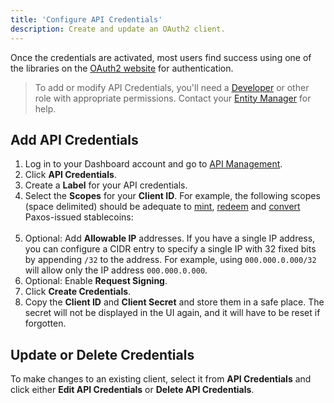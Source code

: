 ```yaml
---
title: 'Configure API Credentials'
description: Create and update an OAuth2 client.
---
```



[api-management]: https://dashboard.paxos.com/admin/api
[Entity Manager]: /dashboard/roles#entity-manager
[Developer]: /dashboard/roles#developer
[convert]: developer/convert.mdx
[mint]: developer/mint.mdx
[redeem]: developer/redeem.mdx
[oauth2]: https://oauth.net/code

<ApiCredentialsIntro />

Once the credentials are activated, most users find success using one of the libraries on the [OAuth2 website][oauth2] for authentication.

> To add or modify API Credentials, you'll need a [Developer] or other role with appropriate permissions. Contact your [Entity Manager] for help.

## Add API Credentials

1. Log in to your Dashboard account and go to [API Management][api-management].
1. Click **API Credentials**.
1. Create a **Label** for your API credentials.
1. Select the **Scopes** for your **Client ID**. For example, the following scopes (space delimited) should be adequate to [mint], [redeem] and [convert] Paxos-issued stablecoins:<br/><br/><Scopes />
1. Optional: Add **Allowable IP** addresses. If you have a single IP address, you can configure a CIDR entry to specify a single IP with 32 fixed bits by appending `/32` to the address. For example, using `000.000.0.000/32` will allow only the IP address `000.000.0.000`.
1. Optional: Enable **Request Signing**.
1. Click **Create Credentials**.
1. Copy the **Client ID** and **Client Secret** and store them in a safe place. The secret will not be displayed in the UI again, and it will have to be reset if forgotten.

## Update or Delete Credentials

To make changes to an existing client, select it from **API Credentials** and click either **Edit API Credentials** or **Delete API Credentials**.
